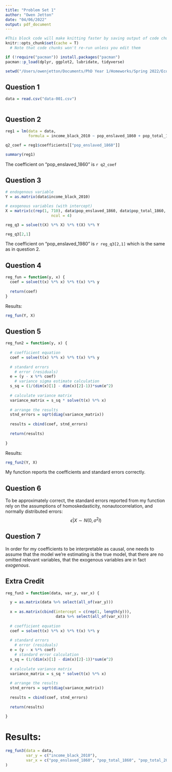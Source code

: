 ```yaml
---
title: "Problem Set 1"
author: "Owen Jetton"
date: "04/06/2022"
output: pdf_document
---
```


```r
#This block code will make knitting faster by saving output of code chunks.
knitr::opts_chunk$set(cache = T)
  # Note that code chunks won't re-run unless you edit them

if (!require("pacman")) install.packages("pacman")
pacman::p_load(dplyr, ggplot2, lubridate, tidyverse)

setwd("/Users/owenjetton/Documents/PhD Year 1/Homeworks/Spring 2022/Econometrics-Spring-22")

```

## Question 1

```r
data = read.csv("data-001.csv")



```


## Question 2

```r

reg1 = lm(data = data,
          formula = income_black_2010 ~ pop_enslaved_1860 + pop_total_1860 + pop_total_2010)

q2_coef = reg1$coefficients[["pop_enslaved_1860"]]

summary(reg1)
```

The coefficient on "pop_enslaved_1860" is `r q2_coef`


## Question 3

```r
# endogenous variable
Y = as.matrix(data$income_black_2010)

# exogenous variables (with intercept)
X = matrix(c(rep(1, 710), data$pop_enslaved_1860, data$pop_total_1860, data$pop_total_2010), 
                    ncol = 4)

reg_q3 = solve(t(X) %*% X) %*% t(X) %*% Y

reg_q3[2,1]
```

The coefficient on "pop_enslaved_1980" is `r reg_q3[2,1]` which is the same as in question 2.


## Question 4

```r

reg_fun = function(y, x) {
  coef = solve(t(x) %*% x) %*% t(x) %*% y
  
  return(coef)
}
```

Results:

```r
reg_fun(Y, X)

```

## Question 5

```r

reg_fun2 = function(y, x) {
  
  # coefficient equation
  coef = solve(t(x) %*% x) %*% t(x) %*% y
  
  # standard errors
    # error (residuals)
  e = (y - x %*% coef)
    # variance sigma estimate calculation
  s_sq = (1/(dim(x)[1] - dim(x)[2]-1))*sum(e^2)
  
  # calculate variance matrix
  variance_matrix = s_sq * solve(t(x) %*% x)
  
  # arrange the results
  stnd_errors = sqrt(diag(variance_matrix))
  
  results = cbind(coef, stnd_errors)
  
  return(results)
  
}

```

Results:

```r
reg_fun2(Y, X)

```

My function reports the coefficients and standard errors correctly.

## Question 6

To be approximately correct, the standard errors reported from my function rely on the assumptions of homoskedasticity, nonautocorrelation, and normally distributed errors: 
$$ \epsilon | X \sim N(0, \sigma^2 I) $$ 

## Question 7

In order for my coefficients to be interpretable as causal, one needs to assume that the model we're estimating is the true model, that there are no omitted relevant variables, that the exogenous variables are in fact *exogenous*.



## Extra Credit

```r

reg_fun3 = function(data, var_y, var_x) {

  y = as.matrix(data %>% select(all_of(var_y)))
  
  x = as.matrix(cbind(intercept = c(rep(1, length(y))), 
                      data %>% select(all_of(var_x))))
  
  # coefficient equation
  coef = solve(t(x) %*% x) %*% t(x) %*% y
  
  # standard errors
    # error (residuals)
  e = (y - x %*% coef)
    # standard error calculation
  s_sq = (1/(dim(x)[1] - dim(x)[2]-1))*sum(e^2)
  
  # calculate variance matrix
  variance_matrix = s_sq * solve(t(x) %*% x)
  
  # arrange the results
  stnd_errors = sqrt(diag(variance_matrix))
  
  results = cbind(coef, stnd_errors)
  
  return(results)
  
}
```

# Results:

```r
reg_fun3(data = data, 
         var_y = c("income_black_2010"), 
         var_x = c("pop_enslaved_1860", "pop_total_1860", "pop_total_2010")
)

```



